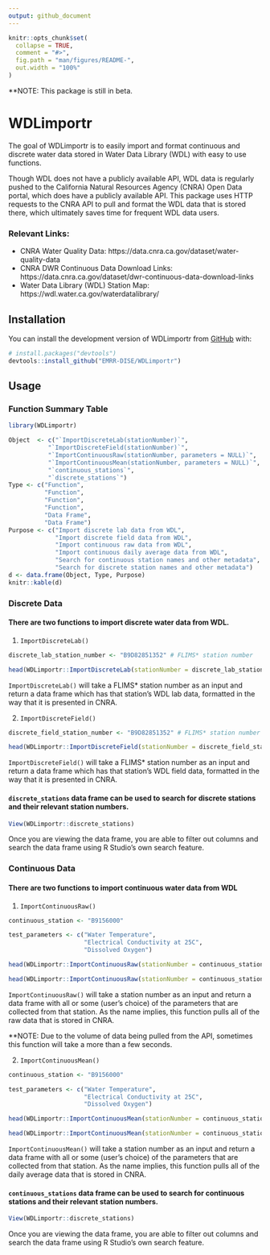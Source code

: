 ```yaml
---
output: github_document
---
```


<!-- README.md is generated from README.Rmd. Please edit that file -->

```r
knitr::opts_chunk$set(
  collapse = TRUE,
  comment = "#>",
  fig.path = "man/figures/README-",
  out.width = "100%"
)
```

**NOTE: This package is still in beta.

# WDLimportr

<!-- badges: start -->
<!-- badges: end -->

The goal of WDLimportr is to easily import and format continuous and discrete water data stored in Water Data Library (WDL) with easy to use functions. 

Though WDL does not have a publicly available API, WDL data is regularly pushed to the California Natural Resources Agency (CNRA) Open Data portal, which does have a publicly available API. This package uses HTTP requests to the CNRA API to pull and format the WDL data that is stored there, which ultimately saves time for frequent WDL data users.

### Relevant Links:
- CNRA Water Quality Data: https://data.cnra.ca.gov/dataset/water-quality-data
- CNRA DWR Continuous Data Download Links: https://data.cnra.ca.gov/dataset/dwr-continuous-data-download-links
- Water Data Library (WDL) Station Map: https://wdl.water.ca.gov/waterdatalibrary/

## Installation

You can install the development version of WDLimportr from [GitHub](https://github.com/) with:

``` r
# install.packages("devtools")
devtools::install_github("EMRR-DISE/WDLimportr")
```

## Usage

### Function Summary Table
```r
library(WDLimportr)
```

```r
Object  <- c("`ImportDiscreteLab(stationNumber)`",
           "`ImportDiscreteField(stationNumber)`",
           "`ImportContinuousRaw(stationNumber, parameters = NULL)`",
           "`ImportContinuousMean(stationNumber, parameters = NULL)`",
           "`continuous_stations`",
           "`discrete_stations`")
Type <- c("Function",
          "Function",
          "Function",
          "Function",
          "Data Frame",
          "Data Frame")
Purpose <- c("Import discrete lab data from WDL", 
             "Import discrete field data from WDL", 
             "Import continuous raw data from WDL", 
             "Import continuous daily average data from WDL",
             "Search for continuous station names and other metadata",
             "Search for discrete station names and other metadata")
d <- data.frame(Object, Type, Purpose)
knitr::kable(d)
```

### Discrete Data
#### There are two functions to import discrete water data from WDL.

1. `ImportDiscreteLab()`
```r
discrete_lab_station_number <- "B9D82851352" # FLIMS* station number

head(WDLimportr::ImportDiscreteLab(stationNumber = discrete_lab_station_number))
```

`ImportDiscreteLab()` will take a FLIMS* station number as an input and return a data frame which has that station's WDL lab data, formatted in the way that it is presented in CNRA.

2. `ImportDiscreteField()`
```r
discrete_field_station_number <- "B9D82851352" # FLIMS* station number

head(WDLimportr::ImportDiscreteField(stationNumber = discrete_field_station_number))
```

`ImportDiscreteField()` will take a FLIMS* station number as an input and return a data frame which has that station's WDL field data, formatted in the way that it is presented in CNRA.

#### `discrete_stations` data frame can be used to search for discrete stations and their relevant station numbers. 

```r
View(WDLimportr::discrete_stations)
```

Once you are viewing the data frame, you are able to filter out columns and search the data frame using R Studio's own search feature.

### Continuous Data
#### There are two functions to import continuous water data from WDL

1. `ImportContinuousRaw()`
```r
continuous_station <- "B9156000"

test_parameters <- c("Water Temperature",
                     "Electrical Conductivity at 25C",
                     "Dissolved Oxygen")

head(WDLimportr::ImportContinuousRaw(stationNumber = continuous_station, parameters = NULL))

head(WDLimportr::ImportContinuousRaw(stationNumber = continuous_station, parameters = test_parameters))
```

`ImportContinuousRaw()` will take a station number as an input and return a data frame with all or some (user's choice) of the parameters that are collected from that station. As the name implies, this function pulls all of the raw data that is stored in CNRA. 

**NOTE: Due to the volume of data being pulled from the API, sometimes this function will take a more than a few seconds.

2. `ImportContinuousMean()`
```r
continuous_station <- "B9156000"

test_parameters <- c("Water Temperature",
                     "Electrical Conductivity at 25C",
                     "Dissolved Oxygen")

head(WDLimportr::ImportContinuousMean(stationNumber = continuous_station, parameters = NULL))

head(WDLimportr::ImportContinuousMean(stationNumber = continuous_station, parameters = test_parameters))
```

`ImportContinuousMean()` will take a station number as an input and return a data frame with all or some (user's choice) of the parameters that are collected from that station. As the name implies, this function pulls all of the daily average data that is stored in CNRA.

#### `continuous_stations` data frame can be used to search for continuous stations and their relevant station numbers. 

```r
View(WDLimportr::discrete_stations)
```

Once you are viewing the data frame, you are able to filter out columns and search the data frame using R Studio's own search feature.
